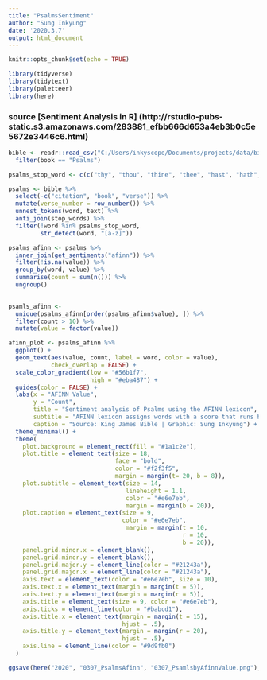 ```yaml
---
title: "PsalmsSentiment"
author: "Sung Inkyung"
date: '2020.3.7'
output: html_document
---
```


```r
knitr::opts_chunk$set(echo = TRUE)
```

```r
library(tidyverse)
library(tidytext)
library(paletteer)
library(here)

```
### source [Sentiment Analysis in R] (http://rstudio-pubs-static.s3.amazonaws.com/283881_efbb666d653a4eb3b0c5e5672e3446c6.html)
```r
bible <- readr::read_csv("C:/Users/inkyscope/Documents/projects/data/bible_kjv_new.csv") %>% 
  filter(book == "Psalms")

psalms_stop_word <- c(c("thy", "thou", "thine", "thee", "hast", "hath", "lord", "god", "ye", "yea"))
```

```r
psalms <- bible %>% 
  select(-c("citation", "book", "verse")) %>% 
  mutate(verse_number = row_number()) %>% 
  unnest_tokens(word, text) %>% 
  anti_join(stop_words) %>% 
  filter(!word %in% psalms_stop_word,
         str_detect(word, "[a-z]"))

psalms_afinn <- psalms %>% 
  inner_join(get_sentiments("afinn")) %>% 
  filter(!is.na(value)) %>% 
  group_by(word, value) %>% 
  summarise(count = sum(n())) %>% 
  ungroup()
  

psamls_afinn <- 
  unique(psalms_afinn[order(psalms_afinn$value), ]) %>% 
  filter(count > 10) %>% 
  mutate(value = factor(value))

afinn_plot <- psalms_afinn %>% 
  ggplot() +
  geom_text(aes(value, count, label = word, color = value),
            check_overlap = FALSE) +
  scale_color_gradient(low = "#56b1f7",
                       high = "#eba487") +
  guides(color = FALSE) +
  labs(x = "AFINN Value",
       y = "Count",
       title = "Sentiment analysis of Psalms using the AFINN lexicon",
       subtitle = "AFINN lexicon assigns words with a score that runs between -5 and 5, with negative scores\nindicating negative sentiment and positive scores indicating positive sentiment.",
       caption = "Source: King James Bible | Graphic: Sung Inkyung") +
  theme_minimal() +
  theme(
    plot.background = element_rect(fill = "#1a1c2e"),
    plot.title = element_text(size = 18, 
                              face = "bold",
                              color = "#f2f3f5",
                              margin = margin(t= 20, b = 8)),
    plot.subtitle = element_text(size = 14, 
                                 lineheight = 1.1,
                                 color = "#e6e7eb",
                                 margin = margin(b = 20)),
    plot.caption = element_text(size = 9,
                                color = "#e6e7eb",
                                 margin = margin(t = 10,
                                                 r = 10,
                                                 b = 20)),
    panel.grid.minor.x = element_blank(),
    panel.grid.minor.y = element_blank(),
    panel.grid.major.y = element_line(color = "#21243a"),
    panel.grid.major.x = element_line(color = "#21243a"),
    axis.text = element_text(color = "#e6e7eb", size = 10),
    axis.text.x = element_text(margin = margin(t = 5)),
    axis.text.y = element_text(margin = margin(r = 5)),
    axis.title = element_text(size = 9, color = "#e6e7eb"),
    axis.ticks = element_line(color = "#babcd1"),
    axis.title.x = element_text(margin = margin(t = 15),
                                hjust = .5),
    axis.title.y = element_text(margin = margin(r = 20),
                                hjust = .5),
    axis.line = element_line(color = "#9d9fb0")
  )

ggsave(here("2020", "0307_PsalmsAfinn", "0307_PsamlsbyAfinnValue.png"), width = 34, height = 24, units = "cm")

```

